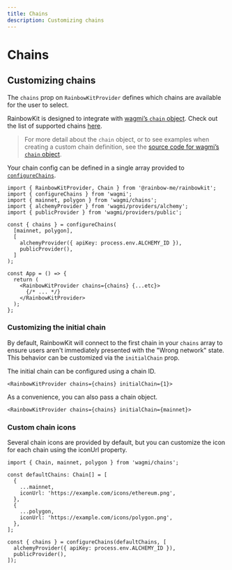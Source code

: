 ```yaml
---
title: Chains
description: Customizing chains
---
```


# Chains

## Customizing chains

The `chains` prop on `RainbowKitProvider` defines which chains are available for the user to select.

RainbowKit is designed to integrate with [wagmi’s `chain` object](https://wagmi.sh/react/chains). Check out the list of supported chains [here](https://wagmi.sh/react/chains#supported-chains).

> For more detail about the `chain` object, or to see examples when creating a custom chain definition, see the [source code for wagmi’s `chain` object](https://github.com/wagmi-dev/references/blob/main/packages/chains/src/types.ts).

Your chain config can be defined in a single array provided to [`configureChains`](https://wagmi.sh/react/providers/configuring-chains).

```tsx
import { RainbowKitProvider, Chain } from '@rainbow-me/rainbowkit';
import { configureChains } from 'wagmi';
import { mainnet, polygon } from 'wagmi/chains';
import { alchemyProvider } from 'wagmi/providers/alchemy';
import { publicProvider } from 'wagmi/providers/public';

const { chains } = configureChains(
  [mainnet, polygon],
  [
    alchemyProvider({ apiKey: process.env.ALCHEMY_ID }),
    publicProvider(),
  ]
);

const App = () => {
  return (
    <RainbowKitProvider chains={chains} {...etc}>
      {/* ... */}
    </RainbowKitProvider>
  );
};
```

### Customizing the initial chain

By default, RainbowKit will connect to the first chain in your `chains` array to ensure users aren't immediately presented with the "Wrong network" state. This behavior can be customized via the `initialChain` prop.

The initial chain can be configured using a chain ID.

```tsx
<RainbowKitProvider chains={chains} initialChain={1}>
```

As a convenience, you can also pass a chain object.

```tsx
<RainbowKitProvider chains={chains} initialChain={mainnet}>
```

### Custom chain icons

Several chain icons are provided by default, but you can customize the icon for each chain using the iconUrl property.

```tsx
import { Chain, mainnet, polygon } from 'wagmi/chains';

const defaultChains: Chain[] = [
  {
    ...mainnet,
    iconUrl: 'https://example.com/icons/ethereum.png',
  },
  {
    ...polygon,
    iconUrl: 'https://example.com/icons/polygon.png',
  },
];

const { chains } = configureChains(defaultChains, [
  alchemyProvider({ apiKey: process.env.ALCHEMY_ID }),
  publicProvider(),
]);
```
